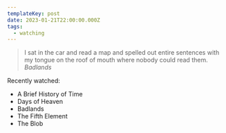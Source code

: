 ```yaml
---
templateKey: post
date: 2023-01-21T22:00:00.000Z
tags:
  - watching
---
```

> I sat in the car and read a map and spelled out entire sentences with my tongue on the roof of mouth where nobody could read them.
> <cite>Badlands</cite>

Recently watched:

* A Brief History of Time
* Days of Heaven
* Badlands
* The Fifth Element
* The Blob